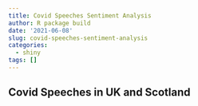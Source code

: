 ```yaml
---
title: Covid Speeches Sentiment Analysis
author: R package build
date: '2021-06-08'
slug: covid-speeches-sentiment-analysis
categories:
  - shiny
tags: []
---
```


## Covid Speeches in UK and Scotland
